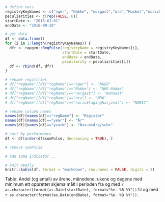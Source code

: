 ```r
# define vars
registryKeyNames <- c("nger", "Nakke", "norgast","nra","Muskel","noricStagingNasjonal")
peculiarities <- c(rep(FALSE, 6))
startDate <- "2015-01-01"
endDate <- "2016-09-30"

# get data
df <- data.frame()
for (i in 1:length(registryKeyNames)) {
  dfr <- rapgen::RegPulse(registryName = registryKeyNames[i],
                          startDate = startDate,
                          endDate = endDate,
                          peculiarity = peculiarities[i])
  df <- rbind(df, dfr)
}

# rename registries
# df["regName"][df["regName"]=="nger"] <- "NGER"
# df["regName"][df["regName"]=="Nakke"] <- "NKR Nakke"
# df["regName"][df["regName"]=="norgast"] <- "NoRGast"
# df["regName"][df["regName"]=="nra"] <- "NRA"
# df["regName"][df["regName"]=="noricStagingNasjonal"] <- "NORIC"

# rename column names
names(df)[names(df)=="regName"] <- "Register"
names(df)[names(df)=="year"] <- "År"
names(df)[names(df)=="yearN"] <- "N<sub>År</sub>"

# sort by performance
df <- df[order(df$sumPulse, decreasing = TRUE), ]

# remove sumPulse

# add some indicator...

# knit neatly
knitr::kable(df, format = "markdown", row.names = FALSE, digits = 2)
```
Table: Andel (og antall) av årene, månedene, ukene og dagene med minimum ett opprettet skjema målt i perioden fra og med `r as.character(format(as.Date(startDate), format="%e. %B %Y"))` til og med `r as.character(format(as.Date(endDate), format="%e. %B %Y"))`.
